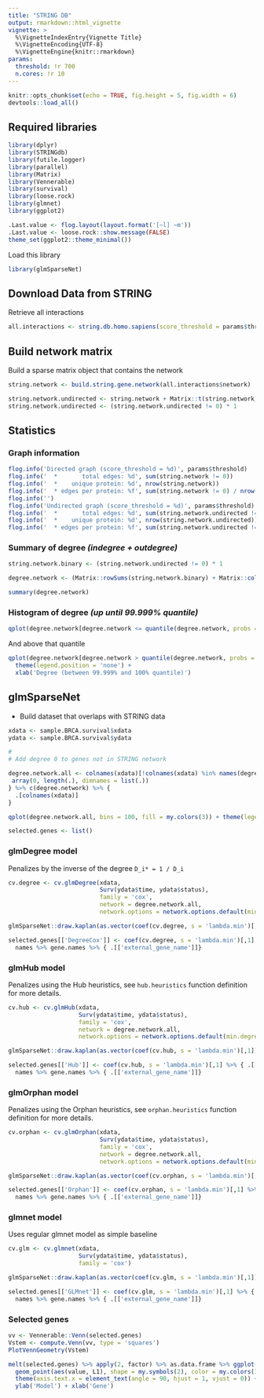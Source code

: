```yaml
---
title: "STRING DB"
output: rmarkdown::html_vignette
vignette: >
  %\VignetteIndexEntry{Vignette Title}
  %\VignetteEncoding{UTF-8}
  %\VignetteEngine{knitr::rmarkdown}
params:
  threshold: !r 700
  n.cores: !r 10
---
```


```r
knitr::opts_chunk$set(echo = TRUE, fig.height = 5, fig.width = 6)
devtools::load_all()
```

## Required libraries

```r
library(dplyr)
library(STRINGdb)
library(futile.logger)
library(parallel)
library(Matrix)
library(Vennerable)
library(survival)
library(loose.rock)
library(glmnet)
library(ggplot2)

.Last.value <- flog.layout(layout.format('[~l] ~m'))
.Last.value <- loose.rock::show.message(FALSE)
theme_set(ggplot2::theme_minimal())
```

Load this library

```r
library(glmSparseNet)
```

## Download Data from STRING

Retrieve all interactions

```r
all.interactions <- string.db.homo.sapiens(score_threshold = params$threshold)
```

## Build network matrix

Build a sparse matrix object that contains the network

```r
string.network <- build.string.gene.network(all.interactions$network)

string.network.undirected <- string.network + Matrix::t(string.network)
string.network.undirected <- (string.network.undirected != 0) * 1
```

## Statistics

### Graph information

```r
flog.info('Directed graph (score_threshold = %d)', params$threshold)
flog.info('  *       total edges: %d', sum(string.network != 0))
flog.info('  *    unique protein: %d', nrow(string.network))
flog.info('  * edges per protein: %f', sum(string.network != 0) / nrow(string.network) )
flog.info('')
flog.info('Undirected graph (score_threshold = %d)', params$threshold)
flog.info('  *       total edges: %d', sum(string.network.undirected != 0) / 2)
flog.info('  *    unique protein: %d', nrow(string.network.undirected))
flog.info('  * edges per protein: %f', sum(string.network.undirected != 0) / 2 / nrow(string.network.undirected) )
```

### Summary of degree *(indegree + outdegree)*

```r
string.network.binary <- (string.network.undirected != 0) * 1

degree.network <- (Matrix::rowSums(string.network.binary) + Matrix::colSums(string.network.binary)) / 2

summary(degree.network)
```

### Histogram of degree *(up until 99.999% quantile)*

```r
qplot(degree.network[degree.network <= quantile(degree.network, probs = .99999)], geom = 'histogram', fill = my.colors(2), bins = 100) + theme(legend.position = 'none') + xlab('Degree (up until 99.999% quantile)')
```

And above that quantile

```r
qplot(degree.network[degree.network > quantile(degree.network, probs = .99999)], geom = 'histogram', fill = my.colors(2), bins = 100) + 
  theme(legend.position = 'none') +
  xlab('Degree (between 99.999% and 100% quantile)')
```

## glmSparseNet

* Build dataset that overlaps with STRING data

```r
xdata <- sample.BRCA.survival$xdata
ydata <- sample.BRCA.survival$ydata

#
# Add degree 0 to genes not in STRING network

degree.network.all <- colnames(xdata)[!colnames(xdata) %in% names(degree.network)] %>% {
 array(0, length(.), dimnames = list(.)) 
} %>% c(degree.network) %>% {
  .[colnames(xdata)]
}

qplot(degree.network.all, bins = 100, fill = my.colors(3)) + theme(legend.position = 'none')
```

```r
selected.genes <- list()
```

### glmDegree model

Penalizes by the inverse of the degree `D_i* = 1 / D_i`

```r
cv.degree <- cv.glmDegree(xdata, 
                          Surv(ydata$time, ydata$status), 
                          family = 'cox',
                          network = degree.network.all, 
                          network.options = network.options.default(min.degree = 0.2))
```

```r
glmSparseNet::draw.kaplan(as.vector(coef(cv.degree, s = 'lambda.min')[,1]), xdata, ydata, plot.title = 'Full dataset', legend.outside = F)

selected.genes[['DegreeCox']] <- coef(cv.degree, s = 'lambda.min')[,1] %>% { .[. != 0] } %>%
  names %>% gene.names %>% { .[['external_gene_name']]} 
```


### glmHub model

Penalizes using the Hub heuristics, see `hub.heuristics` function definition for more details.

```r
cv.hub <- cv.glmHub(xdata, 
                    Surv(ydata$time, ydata$status), 
                    family = 'cox',
                    network = degree.network.all, 
                    network.options = network.options.default(min.degree = 0.2))
```

```r
glmSparseNet::draw.kaplan(as.vector(coef(cv.hub, s = 'lambda.min')[,1]), xdata, ydata, plot.title = 'Full dataset', legend.outside = F)

selected.genes[['Hub']] <- coef(cv.hub, s = 'lambda.min')[,1] %>% { .[. != 0] } %>%
  names %>% gene.names %>% { .[['external_gene_name']]} 
```

### glmOrphan model

Penalizes using the Orphan heuristics, see `orphan.heuristics` function definition for more details.

```r
cv.orphan <- cv.glmOrphan(xdata, 
                          Surv(ydata$time, ydata$status), 
                          family = 'cox',
                          network = degree.network.all, 
                          network.options = network.options.default(min.degree = 0.2))
```

```r
glmSparseNet::draw.kaplan(as.vector(coef(cv.orphan, s = 'lambda.min')[,1]), xdata, ydata, plot.title = 'Full dataset', legend.outside = F)

selected.genes[['Orphan']] <- coef(cv.orphan, s = 'lambda.min')[,1] %>% { .[. != 0] } %>%
  names %>% gene.names %>% { .[['external_gene_name']]} 
```

### glmnet model

Uses regular glmnet model as simple baseline

```r
cv.glm <- cv.glmnet(xdata, 
                    Surv(ydata$time, ydata$status), 
                    family = 'cox')
```

```r
glmSparseNet::draw.kaplan(as.vector(coef(cv.glm, s = 'lambda.min')[,1]), xdata, ydata, plot.title = 'Full dataset', legend.outside = F)

selected.genes[['GLMnet']] <- coef(cv.glm, s = 'lambda.min')[,1] %>% { .[. != 0] } %>%
  names %>% gene.names %>% { .[['external_gene_name']]} 
```

### Selected genes

```r
vv <- Vennerable::Venn(selected.genes)
Vstem <- compute.Venn(vv, type = 'squares')
PlotVennGeometry(Vstem)

melt(selected.genes) %>% apply(2, factor) %>% as.data.frame %>% ggplot() +
  geom_point(aes(value, L1), shape = my.symbols(2), color = my.colors(3), size = 3) +
  theme(axis.text.x = element_text(angle = 90, hjust = 1, vjust = 0)) +
  ylab('Model') + xlab('Gene')
```

